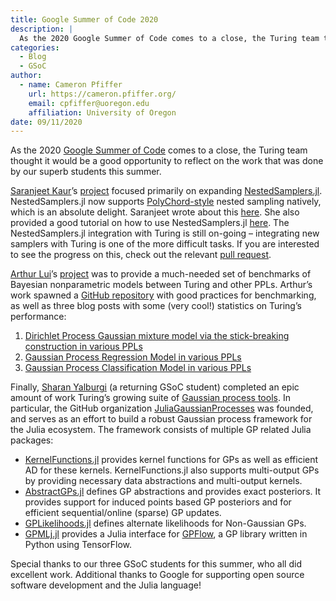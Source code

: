 ---
title: Google Summer of Code 2020
description: |
  As the 2020 Google Summer of Code comes to a close, the Turing team thought it would be a good opportunity to reflect on the work that was done by our superb students this summer.
categories:
  - Blog
  - GSoC
author:
  - name: Cameron Pfiffer
    url: https://cameron.pfiffer.org/
    email: cpfiffer@uoregon.edu
    affiliation: University of Oregon
date: 09/11/2020
---

As the 2020 [Google Summer of Code](https://summerofcode.withgoogle.com/) comes to a close, the Turing team thought it would be a good opportunity to reflect on the work that was done by our superb students this summer.

[Saranjeet Kaur](https://github.com/SaranjeetKaur)'s [project](https://summerofcode.withgoogle.com/projects/#6567464390885376) focused primarily on expanding [NestedSamplers.jl](https://github.com/TuringLang/NestedSamplers.jl). NestedSamplers.jl now supports [PolyChord-style](https://arxiv.org/abs/1506.00171) nested sampling natively, which is an absolute delight. Saranjeet wrote about this [here](https://nextjournal.com/Saranjeet-Kaur/extending-nestedsamplersjl). She also provided a good tutorial on how to use NestedSamplers.jl [here](https://nextjournal.com/Saranjeet-Kaur/illustrations-of-use-of-nestedsamplersjl). The NestedSamplers.jl integration with Turing is still on-going -- integrating new samplers with Turing is one of the more difficult tasks. If you are interested to see the progress on this, check out the relevant [pull request](https://github.com/TuringLang/Turing.jl/pull/1333).

[Arthur Lui](https://github.com/luiarthur)'s [project](https://summerofcode.withgoogle.com/projects/#5861616765108224) was to provide a much-needed set of benchmarks of Bayesian nonparametric models between Turing and other PPLs. Arthur's work spawned a [GitHub repository](https://github.com/luiarthur/TuringBnpBenchmarks) with good practices for benchmarking, as well as three blog posts with some (very cool!) statistics on Turing's performance:

1. [Dirichlet Process Gaussian mixture model via the stick-breaking construction in various PPLs](https://luiarthur.github.io/TuringBnpBenchmarks/dpsbgmm)
2. [Gaussian Process Regression Model in various PPLs](https://luiarthur.github.io/TuringBnpBenchmarks/gp)
3. [Gaussian Process Classification Model in various PPLs](https://luiarthur.github.io/TuringBnpBenchmarks/gpclassify)

Finally, [Sharan Yalburgi](https://github.com/sharanry) (a returning GSoC student) completed an epic amount of work Turing's growing suite of [Gaussian process tools](https://summerofcode.withgoogle.com/projects/#5565948129443840). In particular, the GitHub organization [JuliaGaussianProcesses](https://github.com/JuliaGaussianProcesses) was founded, and serves as an effort to build a robust Gaussian process framework for the Julia ecosystem. The framework consists of multiple GP related Julia packages:

- [KernelFunctions.jl](https://github.com/JuliaGaussianProcesses/KernelFunctions.jl) provides kernel functions for GPs as well as efficient AD for these kernels. KernelFunctions.jl also supports multi-output GPs by providing necessary data abstractions and multi-output kernels.
- [AbstractGPs.jl](https://github.com/JuliaGaussianProcesses/AbstractGPs.jl) defines GP abstractions and provides exact posteriors. It provides support for induced points based GP posteriors and for efficient sequential/online (sparse) GP updates.
- [GPLikelihoods.jl](https://github.com/JuliaGaussianProcesses/GPLikelihoods.jl) defines alternate likelihoods for Non-Gaussian GPs.
- [GPMLj.jl](https://github.com/JuliaGaussianProcesses/GPMLj.jl) provides a Julia interface for [GPFlow](https://github.com/GPflow/GPflow), a GP library written in Python using TensorFlow.

Special thanks to our three GSoC students for this summer, who all did excellent work. Additional thanks to Google for supporting open source software development and the Julia language!